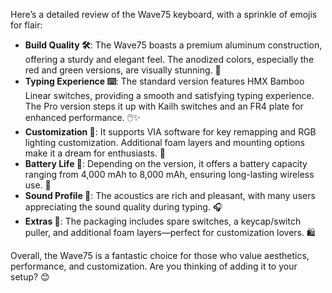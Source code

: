 Here’s a detailed review of the Wave75 keyboard, with a sprinkle of emojis for flair:

- **Build Quality 🛠️**: The Wave75 boasts a premium aluminum construction, offering a sturdy and elegant feel. The anodized colors, especially the red and green versions, are visually stunning. 🌈
- **Typing Experience ⌨️**: The standard version features HMX Bamboo Linear switches, providing a smooth and satisfying typing experience. The Pro version steps it up with Kailh switches and an FR4 plate for enhanced performance. 🖱️✨
- **Customization 🎨**: It supports VIA software for key remapping and RGB lighting customization. Additional foam layers and mounting options make it a dream for enthusiasts. 🌟
- **Battery Life 🔋**: Depending on the version, it offers a battery capacity ranging from 4,000 mAh to 8,000 mAh, ensuring long-lasting wireless use. 📶
- **Sound Profile 🎵**: The acoustics are rich and pleasant, with many users appreciating the sound quality during typing. 🎧
- **Extras 🎁**: The packaging includes spare switches, a keycap/switch puller, and additional foam layers—perfect for customization lovers. 🛍️

Overall, the Wave75 is a fantastic choice for those who value aesthetics, performance, and customization. Are you thinking of adding it to your setup? 😊